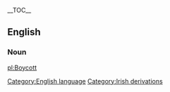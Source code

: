 {{wikipedia}}
__TOC__
==English==
===Noun===
{{substub}}
[[Category:English language]]
[[Category:Irish derivations]]

[[pl:Boycott]]